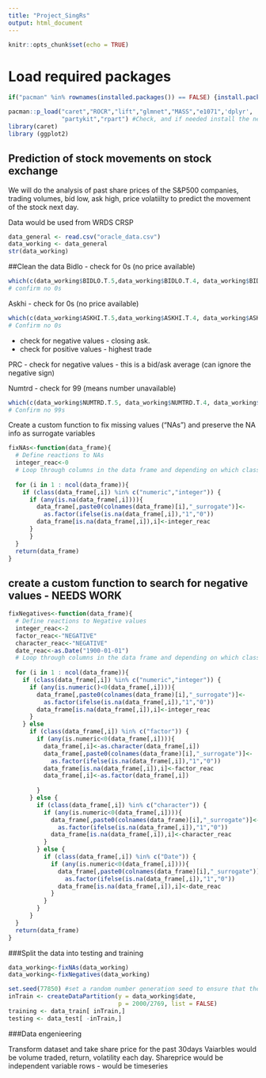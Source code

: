 ---
title: "Project_SingRs"
output: html_document
---

```{r setup, include=FALSE}
knitr::opts_chunk$set(echo = TRUE)
```

# Load required packages
```{r, echo=FALSE}
if("pacman" %in% rownames(installed.packages()) == FALSE) {install.packages("pacman")} # Check if you have universal installer package, install if not

pacman::p_load("caret","ROCR","lift","glmnet","MASS","e1071",'dplyr',
               "partykit","rpart") #Check, and if needed install the necessary packages
library(caret)
library (ggplot2)
```

## Prediction of stock movements on stock exchange 

We will do the analysis of past share prices of the S&P500 companies, trading volumes, bid low, ask high, price volatiilty to predict the movement of the stock next day. 

Data would be used from WRDS CRSP

```{r data_loading}
data_general <- read.csv("oracle_data.csv")
data_working <- data_general
str(data_working)
```


##Clean the data
Bidlo
 - check for 0s (no price available)
 
```{r, check Bidlo}
which(c(data_working$BIDLO.T.5,data_working$BIDLO.T.4, data_working$BIDLO.T.3, data_working$BIDLO.T.2, data_working$BIDLO.T.1, data_working$BIDLO.T.0) == 0, arr.ind = TRUE)
# confirm no 0s
```

Askhi
 - check for 0s (no price available)
```{r, check Askhi}
which(c(data_working$ASKHI.T.5,data_working$ASKHI.T.4, data_working$ASKHI.T.3, data_working$ASKHI.T.2, data_working$ASKHI.T.1, data_working$ASKHI.T.0) == 0, arr.ind = TRUE)
# Confirm no 0s
```

 
 - check for negative values - closing ask.
 - check for positive values - highest trade

PRC
 - check for negative values - this is a bid/ask average (can ignore the negative sign)

Numtrd 
 - check for 99 (means number unavailable)
```{r, check Numtrd}
which(c(data_working$NUMTRD.T.5, data_working$NUMTRD.T.4, data_working$NUMTRD.T.3, data_working$NUMTRD.T.2, data_working$NUMTRD.T.1, data_working$NUMTRD.T.0) == 99, arr.ind = TRUE)
# Confirm no 99s
```
 
Create a custom function to fix missing values ("NAs") and preserve the NA info as surrogate variables

```{r, echo=TRUE}
fixNAs<-function(data_frame){
  # Define reactions to NAs
  integer_reac<-0
  # Loop through columns in the data frame and depending on which class the variable is, apply the defined reaction and create a surrogate
  
  for (i in 1 : ncol(data_frame)){
    if (class(data_frame[,i]) %in% c("numeric","integer")) {
      if (any(is.na(data_frame[,i]))){
        data_frame[,paste0(colnames(data_frame)[i],"_surrogate")]<-
          as.factor(ifelse(is.na(data_frame[,i]),"1","0"))
        data_frame[is.na(data_frame[,i]),i]<-integer_reac
      }
      }
  } 
  return(data_frame) 
}
```
## create a custom function to search for negative values - NEEDS WORK

```{r, echo=TRUE}
fixNegatives<-function(data_frame){
  # Define reactions to Negative values
  integer_reac<-2
  factor_reac<-"NEGATIVE"
  character_reac<-"NEGATIVE"
  date_reac<-as.Date("1900-01-01")
  # Loop through columns in the data frame and depending on which class the variable is, apply the defined reaction and create a surrogate
  
  for (i in 1 : ncol(data_frame)){
    if (class(data_frame[,i]) %in% c("numeric","integer")) {
      if (any(is.numeric()<0(data_frame[,i]))){
        data_frame[,paste0(colnames(data_frame)[i],"_surrogate")]<-
          as.factor(ifelse(is.na(data_frame[,i]),"1","0"))
        data_frame[is.na(data_frame[,i]),i]<-integer_reac
      }
    } else
      if (class(data_frame[,i]) %in% c("factor")) {
        if (any(is.numeric<0(data_frame[,i]))){
          data_frame[,i]<-as.character(data_frame[,i])
          data_frame[,paste0(colnames(data_frame)[i],"_surrogate")]<-
            as.factor(ifelse(is.na(data_frame[,i]),"1","0"))
          data_frame[is.na(data_frame[,i]),i]<-factor_reac
          data_frame[,i]<-as.factor(data_frame[,i])
          
        } 
      } else {
        if (class(data_frame[,i]) %in% c("character")) {
          if (any(is.numeric<0(data_frame[,i]))){
            data_frame[,paste0(colnames(data_frame)[i],"_surrogate")]<-
              as.factor(ifelse(is.na(data_frame[,i]),"1","0"))
            data_frame[is.na(data_frame[,i]),i]<-character_reac
          }  
        } else {
          if (class(data_frame[,i]) %in% c("Date")) {
            if (any(is.numeric<0(data_frame[,i]))){
              data_frame[,paste0(colnames(data_frame)[i],"_surrogate")]<-
                as.factor(ifelse(is.na(data_frame[,i]),"1","0"))
              data_frame[is.na(data_frame[,i]),i]<-date_reac
            }
          }  
        }       
      }
  } 
  return(data_frame) 
}
```

###Split the data into testing and training

```{r data_split}
data_working<-fixNAs(data_working)
data_working<-fixNegatives(data_working)

set.seed(77850) #set a random number generation seed to ensure that the split is the same everytime
inTrain <- createDataPartition(y = data_working$date,
                               p = 2000/2769, list = FALSE)
training <- data_train[ inTrain,]
testing <- data_test[ -inTrain,]
```


###Data engenieering

Transform dataset and take share price for the past 30days
Vaiarbles would be volume traded, return, volatility each day. Shareprice would be independent variable
rows - would be timeseries

